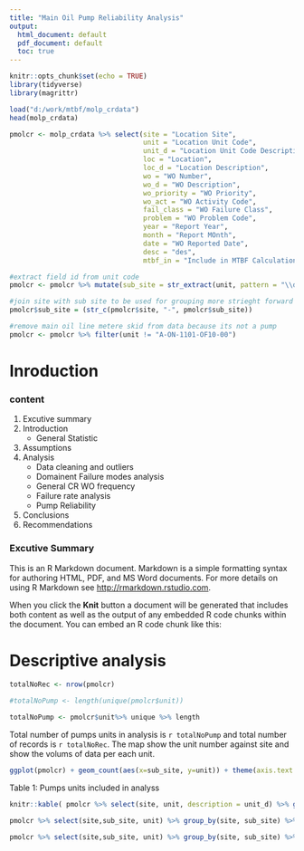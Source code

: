 ```yaml
---
title: "Main Oil Pump Reliability Analysis"
output:
  html_document: default
  pdf_document: default
  toc: true
---
```


```r
knitr::opts_chunk$set(echo = TRUE)
library(tidyverse)
library(magrittr)
```
```r
load("d:/work/mtbf/molp_crdata")
head(molp_crdata)

pmolcr <- molp_crdata %>% select(site = "Location Site",
                                 unit = "Location Unit Code",
                                 unit_d = "Location Unit Code Description",
                                 loc = "Location",
                                 loc_d = "Location Description",
                                 wo = "WO Number",
                                 wo_d = "WO Description",
                                 wo_priority = "WO Priority",
                                 wo_act = "WO Activity Code",
                                 fail_class = "WO Failure Class",
                                 problem = "WO Problem Code",
                                 year = "Report Year",
                                 month = "Report MOnth",
                                 date = "WO Reported Date",
                                 desc = "des",
                                 mtbf_in = "Include in MTBF Calculations") %>% mutate(sub_site = str_extract(unit, pattern = "\\d{4}"))

#extract field id from unit code
pmolcr <- pmolcr %>% mutate(sub_site = str_extract(unit, pattern = "\\d{4}"))

#join site with sub site to be used for grouping more strieght forward
pmolcr$sub_site = (str_c(pmolcr$site, "-", pmolcr$sub_site)) 

#remove main oil line metere skid from data because its not a pump
pmolcr <- pmolcr %>% filter(unit != "A-ON-1101-OF10-00")
```

# Inroduction

### content
1. Excutive summary
2. Introduction
    + General Statistic
3. Assumptions
4. Analysis
    + Data cleaning and outliers
    + Domainent Failure modes analysis 
    + General CR WO frequency
    + Failure rate analysis
    + Pump Reliability
5. Conclusions
6. Recommendations

### Excutive Summary 


This is an R Markdown document. Markdown is a simple formatting syntax for authoring HTML, PDF, and MS Word documents. For more details on using R Markdown see <http://rmarkdown.rstudio.com>.

When you click the **Knit** button a document will be generated that includes both content as well as the output of any embedded R code chunks within the document. You can embed an R code chunk like this:

# Descriptive analysis

```r
totalNoRec <- nrow(pmolcr)

#totalNoPump <- length(unique(pmolcr$unit))

totalNoPump <- pmolcr$unit%>% unique %>% length

```
Total number of pumps units in analysis is `r totalNoPump` and total number of records is `r totalNoRec`. The map show the unit number against site and show the volums of data per each unit.


```r
ggplot(pmolcr) + geom_count(aes(x=sub_site, y=unit)) + theme(axis.text.x = element_text(angle = 45, hjust = 1))
```

Table 1: Pumps units included in analyss

```r
knitr::kable( pmolcr %>% select(site, unit, description = unit_d) %>% group_by(site, unit) %>% distinct(unit, .keep_all = TRUE) %>% arrange(site, unit))
```

```r
pmolcr %>% select(site,sub_site, unit) %>% group_by(site, sub_site) %>% distinct(unit, .keep_all = T) %>% summarise( count = n())
```

```r

pmolcr %>% select(site,sub_site, unit) %>% group_by(site, sub_site) %>%  summarise( count = n())
```

